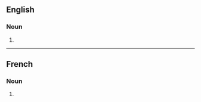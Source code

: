 ==English==

===Noun===
{{head|en|noun form}}

# {{plural of|en|cohabitation}}

----

==French==

===Noun===
{{head|fr|noun plural form|g=f}}

# {{plural of|fr|cohabitation}}